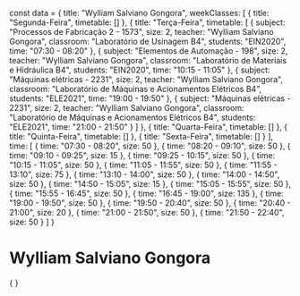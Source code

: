 const data = {
  title: "Wylliam Salviano Gongora",
  weekClasses: [
    {
      title: "Segunda-Feira",
      timetable: []
    },
    {
      title: "Terça-Feira",
      timetable: [
        {
          subject: "Processos de Fabricação 2 - 1573",
          size: 2,
          teacher: "Wylliam Salviano Gongora",
          classroom: "Laboratório de Usinagem B4",
          students: "EIN2020",
          time: "07:30 - 08:20"
        },
        {
          subject: "Elementos de Automação - 198",
          size: 2,
          teacher: "Wylliam Salviano Gongora",
          classroom: "Laboratório de Materiais e Hidráulica B4",
          students: "EIN2020",
          time: "10:15 - 11:05"
        },
        {
          subject: "Máquinas elétricas - 2231",
          size: 2,
          teacher: "Wylliam Salviano Gongora",
          classroom: "Laboratório de Máquinas e Acionamentos Elétricos B4",
          students: "ELE2021",
          time: "19:00 - 19:50"
        },
        {
          subject: "Máquinas elétricas - 2231",
          size: 2,
          teacher: "Wylliam Salviano Gongora",
          classroom: "Laboratório de Máquinas e Acionamentos Elétricos B4",
          students: "ELE2021",
          time: "21:00 - 21:50"
        }
      ]
    },
    {
      title: "Quarta-Feira",
      timetable: []
    },
    {
      title: "Quinta-Feira",
      timetable: []
    },
    {
      title: "Sexta-Feira",
      timetable: []
    }
  ],
  time: [
    {
      time: "07:30 - 08:20",
      size: 50
    },
    {
      time: "08:20 - 09:10",
      size: 50
    },
    {
      time: "09:10 - 09:25",
      size: 15
    },
    {
      time: "09:25 - 10:15",
      size: 50
    },
    {
      time: "10:15 - 11:05",
      size: 50
    },
    {
      time: "11:05 - 11:55",
      size: 50
    },
    {
      time: "11:55 - 13:10",
      size: 75
    },
    {
      time: "13:10 - 14:00",
      size: 50
    },
    {
      time: "14:00 - 14:50",
      size: 50
    },
    {
      time: "14:50 - 15:05",
      size: 15
    },
    {
      time: "15:05 - 15:55",
      size: 50
    },
    {
      time: "15:55 - 16:45",
      size: 50
    },
    {
      time: "16:45 - 19:00",
      size: 135
    },
    {
      time: "19:00 - 19:50",
      size: 50
    },
    {
      time: "19:50 - 20:40",
      size: 50
    },
    {
      time: "20:40 - 21:00",
      size: 20
    },
    {
      time: "21:00 - 21:50",
      size: 50
    },
    {
      time: "21:50 - 22:40",
      size: 50
    }
  ]
}

# Wylliam Salviano Gongora

<div>
    {
        <Grid
            title={data.title} 
            weekClasses={data.weekClasses} 
            time={data.time}
        />
    }
</div>